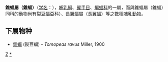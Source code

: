 {{Link style|time=2015-12-12T06:12:05+00:00}}
{{Speciesbox
| name = 锥蝠
| taxon = Tomopeas ravus
| parent authority = [[:en:Gerrit_Smith_Miller|Miller]], 1900
| authority = Miller, 1900
| status = EN
| status_system=iucn3.1
| status_ref = <ref name=iucn>{{IUCN|version =2016.1|assessors= Velazco, P.|year=2016|id=21982/|title= Tomopeas ravus|downloaded=2018-08-08}}</ref>
}}

'''錐蝠屬（錐蝠）'''（[[学名|学名]]：{{lang|la|''Tomopeas''}}），[[哺乳綱|哺乳綱]]、[[翼手目|翼手目]]、[[蝙蝠科|蝙蝠科]]的一屬，而與錐蝠屬（錐蝠）同科的動物尚有裂豆蝠亞科）、長翼蝠屬（長翼蝠）等之數種[[哺乳動物|哺乳動物]]。

==下属物种==
* [[錐蝠|錐蝠]] (裂豆蝠) - ''Tomopeas ravus'' Miller, 1900

{{Bat-stub}}
{{taxonbar}}
[[Category:蝙蝠科|Z]]
[[Category:锥蝠属|*]]